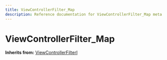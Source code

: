 ```yaml
---
title: ViewControllerFilter_Map
description: Reference documentation for ViewControllerFilter_Map meta class
---
```



# ViewControllerFilter_Map

**Inherits from:** [ViewControllerFilterI](/classes/viewcontrollerfilteri)

<ClassDetails file="/db/classes/ViewControllerFilter_Map.efbdf97137cc.json" />
